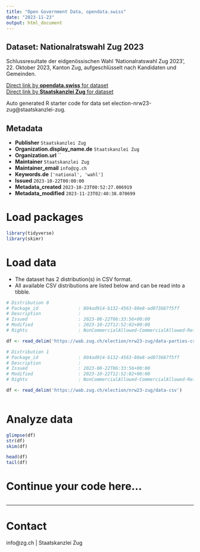 ```yaml
---
title: "Open Government Data, opendata.swiss"
date: "2023-11-23"
output: html_document
---
```


## Dataset: Nationalratswahl Zug 2023

Schlussresultate der eidgenössischen Wahl 'Nationalratswahl Zug 2023', 22. Oktober 2023, Kanton Zug, aufgeschlüsselt nach Kandidaten und Gemeinden.

[Direct link by **opendata.swiss** for dataset](https://opendata.swiss/de/dataset/nationalratswahl-zug-2023)<br>
[Direct link by **Staatskanzlei Zug** for dataset](https://wab.zug.ch/election/nrw23-zug/data)

Auto generated R starter code for data set election-nrw23-zug@staatskanzlei-zug.

## Metadata

- **Publisher** `Staatskanzlei Zug`
- **Organization.display_name.de** `Staatskanzlei Zug`
- **Organization.url** ``
- **Maintainer** `Staatskanzlei Zug`
- **Maintainer_email** `info@zg.ch`
- **Keywords.de** `['national', 'wahl']`
- **Issued** `2023-10-22T00:00:00`
- **Metadata_created** `2023-10-23T00:52:27.006919`
- **Metadata_modified** `2023-11-23T02:40:38.070699`


# Load packages

```r

library(tidyverse)
library(skimr)

```

# Load data

-   The dataset has 2 distribution(s) in CSV format.
-   All available CSV distributions are listed below and can be read into a tibble.

```r

# Distribution 0
# Package_id               : 804ad914-b132-4563-80e8-ad073687f5ff
# Description              : 
# Issued                   : 2023-08-22T06:33:56+00:00
# Modified                 : 2023-10-22T12:52:02+00:00
# Rights                   : NonCommercialAllowed-CommercialAllowed-ReferenceRequired

df <- read_delim('https://wab.zug.ch/election/nrw23-zug/data-parties-csv')

# Distribution 1
# Package_id               : 804ad914-b132-4563-80e8-ad073687f5ff
# Description              : 
# Issued                   : 2023-08-22T06:33:56+00:00
# Modified                 : 2023-10-22T12:52:02+00:00
# Rights                   : NonCommercialAllowed-CommercialAllowed-ReferenceRequired

df <- read_delim('https://wab.zug.ch/election/nrw23-zug/data-csv')



```

# Analyze data

```r

glimpse(df)
str(df)
skim(df)

head(df)
tail(df)

```

# Continue your code here...

```r

```

------------------------------------------------------------------------

# Contact

info@zg.ch | Staatskanzlei Zug
